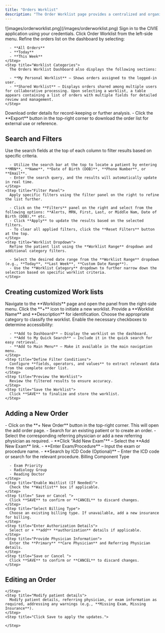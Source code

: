 ```yaml
---
title: "Orders Worklist"
description: "The Order Worklist page provides a centralized and organized list of orders, enabling users to efficiently manage workflows. It includes filter options to refine search results, ensuring quick access to specific orders. Users can view detailed order information, manage existing orders by modifying or updating them, and add new orders seamlessly. This structured approach enhances order tracking and management, improving overall efficiency."
---
```


<Frame>
  ![images/orderworklist.png](/images/orderworklist.png)
</Frame>

<Accordion title="Accessing the Order Worklist" icon="List">
  Sign in to the CIVIE application using your credentials.

  <Steps>
    <Step title="Navigate to Order Worklist ">
      Click Order Worklist from the left-side menu.
    </Step>
    <Step title="Apply Filters ">
      Refine the orders list on the dashboard by selecting:

      - **All Orders**
      - **Today**
      - **This Week**
    </Step>
    <Step title="Worklist Categories">
      The Orders Worklist Dashboard also displays the following sections:

      - **My Personal Worklist** – Shows orders assigned to the logged-in user.
      - **Shared Worklist** – Displays orders shared among multiple users for collaborative processing. Upon selecting a worklist, a table appears containing a list of orders with multiple fields for detailed review and management.
    </Step>
  </Steps>
</Accordion>

<Accordion title=" Exporting Data" icon="download">
  Download order details for record-keeping or further analysis.

  <Steps>
    <Step title="Export ">
      - Click the **Export** button in the top-right corner to download the order list for external use or reference.
    </Step>
  </Steps>
</Accordion>

## <Icon icon="filter-list" iconType="duotone" color="black" size="24" /> **Search and Filters**

<Accordion title="To quickly locate a Order Worklist, use the search and filter options available in the worklist." icon="filter">
  <Steps>
    <Step title="Search Fields">
      Use the search fields at the top of each column to filter results based on specific criteria.

      - Utilize the search bar at the top to locate a patient by entering **MRN**, **Name**, **Date of Birth (DOB)**, **Phone Number**, or **Email**.
      - Enter the search query, and the results will automatically update in real time.
    </Step>
    <Step title="Filter Panel">
      Apply specific filters using the filter panel on the right to refine the list further.

      - Click on the **Filters** panel on the right and select from the following options: **Alerts, MRN, First, Last, or Middle Nam, Date of Birth (DOB),** etc.
      - Click **Apply** to update the results based on the selected filters.
      - To clear all applied filters, click the **Reset Filters** button at the top.
    </Step>
    <Step title="Worklist Dropdown">
      Refine the patient list using the **Worklist Range** dropdown and additional category filters.

      - Select the desired date range from the **Worklist Range** dropdown (e.g., **Today**, **Last Week**, **Custom Date Range**).
      - Use the **Worklist Category** dropdown to further narrow down the selection based on specific worklist criteria.
    </Step>
  </Steps>
</Accordion>

## <Icon icon="rectangle-list" iconType="duotone" color="black" size="24" /> **Creating customized Work lists**

<Accordion title="To create a customize worklist, follow these steps:" icon="List">
  <Steps>
    <Step title="Access the Worklist Panel">
      Navigate to the **Worklists** page and open the panel from the right-side menu.
    </Step>
    <Step title="Create a New Worklist">
      Click the **+** icon to initiate a new worklist.
    </Step>
    <Step title="Enter Worklist Details">
      Provide a **Worklist Name** and **Description** for identification.
    </Step>
    <Step title="Select a Worklist Category ">
      Choose the appropriate category to classify the worklist.
    </Step>
    <Step title="Configure Access Preferences ">
      Enable the necessary checkboxes to determine accessibility:

      - **Add to Dashboard** – Display the worklist on the dashboard.
      - **Add to My Quick Search** – Include it in the quick search for easy retrieval.
      - **Add to Main Menu** – Make it available in the main navigation menu.
    </Step>
    <Step title="Define Filter Conditions">
      Configure **fields, operators, and values** to extract relevant data from the complete order list.
    </Step>
    <Step title="Preview the Worklist">
      Review the filtered results to ensure accuracy.
    </Step>
    <Step title="Save the Worklist">
      Click **SAVE** to finalize and store the worklist.
    </Step>
  </Steps>
</Accordion>

## <Icon icon="address-card" iconType="duotone" color="black" size="26" /> **Adding a New Order**

<Accordion title="To add a new worklist, follow these steps:" icon="Plus">
  <Steps>
    <Step title="New Order">
      - Click on the **+ New Order** button in the top-right corner. This will open the add order page.
    </Step>
    <Step title="Add New Patient">
      - Search for an existing patient or   to create an order.
      - Select the corresponding referring physician or add a new referring physician as required.
    </Step>
    <Step title="Click on Add New Exam link To add a new exam, follow these steps:">
      - **Click "Add New Exam"** – Select the **Add New Exam** link.
      - **Enter Exam/Procedure** – Input the exam or procedure name.
      - **Search by ICD Code (Optional)** – Enter the ICD code or search for the relevant procedure.
    </Step>
    <Step title="Select Appropriate Details – Use the provided dropdown menus to choose:">
      Billing Component Type

      - Exam Priority
      - Radiology Group
      - Reading Doctor
    </Step>
    <Step title="Enable Waitlist (If Needed)">
      Check the **Waitlist** box if applicable.
    </Step>
    <Step title=" Save or Cancel ">
      Click **SAVE** to confirm or **CANCEL** to discard changes.
    </Step>
    <Step title="Select Billing Type">
      Choose an existing billing type. If unavailable, add a new insurance for billing.
    </Step>
    <Step title="Enter Authorization Details">
      Select or + **add** **authorization** details if applicable.
    </Step>
    <Step title="Provide Physician Information">
      Enter the **Primary** **Care Physician** and Referring Physician details.
    </Step>
    <Step title="Save or Cancel ">
      Click **SAVE** to confirm or **CANCEL** to discard changes.
    </Step>
  </Steps>
</Accordion>

## <Icon icon="pencil" iconType="duotone" color="black" size="24" /> **Editing an Order**

<Accordion title="To Edit worklist, follow these steps:" icon="pencil">
  <Steps>
    <Step title=" Find the order in the list and click the Edit icon (✏️) on the right.">
      
    </Step>
    <Step title="Modify patient details">
      Modify patient details, referring physician, or exam information as required, addressing any warnings (e.g., **Missing Exam, Missing Insurance**).
    </Step>
    <Step title="Click Save to apply the updates.">
      
    </Step>
  </Steps>
</Accordion>